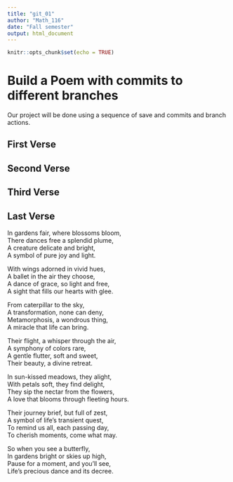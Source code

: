 ```yaml
---
title: "git_01"
author: "Math_116"
date: "Fall semester"
output: html_document
---
```


```r
knitr::opts_chunk$set(echo = TRUE)
```
# Build a Poem with commits to different branches
Our project will be done using a sequence of save and commits and branch actions.
<!-- Do not modify or change any text in "!--" bracketed areas such as this --- these are instructions to
you, if you change any of this the git program will notice it and compromise your git merging strategy !-->

## First Verse 
<!--Put the first five lines of a poem by Lewis Carrol in this section!-->

## Second Verse
<!--Put the first five lines of a poem by Robert Frost here!-->

## Third Verse
<!--Put the first two verses of The Walrus and the Carpenter here!-->

## Last Verse
<!--Put a short poem you created using chatGPT of 20 to 30 lines,here!-->


In gardens fair, where blossoms bloom,      
There dances free a splendid plume,       
A creature delicate and bright,        
A symbol of pure joy and light.        

With wings adorned in vivid hues,      
A ballet in the air they choose,        
A dance of grace, so light and free,        
A sight that fills our hearts with glee.         

From caterpillar to the sky,        
A transformation, none can deny,         
Metamorphosis, a wondrous thing,         
A miracle that life can bring.          

Their flight, a whisper through the air,       
A symphony of colors rare,      
A gentle flutter, soft and sweet,        
Their beauty, a divine retreat.        

In sun-kissed meadows, they alight,       
With petals soft, they find delight,         
They sip the nectar from the flowers,          
A love that blooms through fleeting hours.          

Their journey brief, but full of zest,            
A symbol of life's transient quest,              
To remind us all, each passing day,                
To cherish moments, come what may.             

So when you see a butterfly,              
In gardens bright or skies up high,           
Pause for a moment, and you'll see,              
Life's precious dance and its decree.              